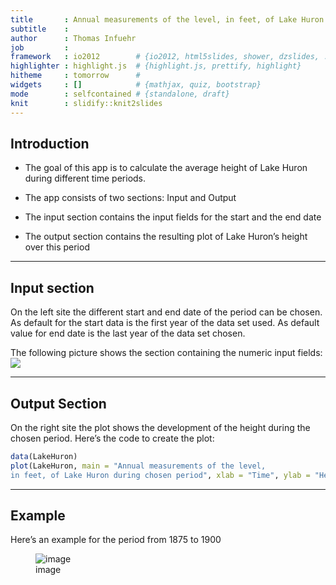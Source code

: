 ---
title       : Annual measurements of the level, in feet, of Lake Huron 1875 to 1972
subtitle    : 
author      : Thomas Infuehr
job         : 
framework   : io2012        # {io2012, html5slides, shower, dzslides, ...}
highlighter : highlight.js  # {highlight.js, prettify, highlight}
hitheme     : tomorrow      # 
widgets     : []            # {mathjax, quiz, bootstrap}
mode        : selfcontained # {standalone, draft}
knit        : slidify::knit2slides
---


## Introduction



 - The goal of this app is to calculate the average height of Lake Huron during different time periods.
 
 - The app consists of two sections: Input and Output
 
 - The input section contains the input fields for the start and the end date
 
 - The output section contains the resulting plot of Lake Huron's height over this period

--- 

## Input section

  On the left site the different start and end date of the period can be chosen. As default for the start data
  is the first year of the data set used. As default value for end date is the last year of the data set chosen.
  
  The following picture shows the section containing the numeric input fields:
  <img src="leftside.png"/>

--- 

## Output Section
On the right site the plot shows the development of the height during the chosen period. 
Here's the code to create the plot:
```{r, fig.height=4}
data(LakeHuron)
plot(LakeHuron, main = "Annual measurements of the level, 
in feet, of Lake Huron during chosen period", xlab = "Time", ylab = "Height")
```

--- 

## Example

Here's an example for the period from 1875 to 1900

![image](example.png)



